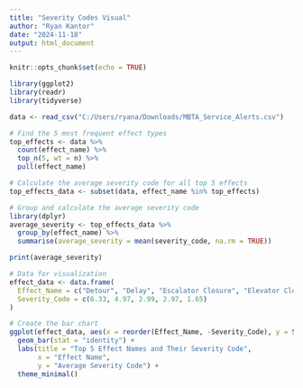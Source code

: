 ---
title: "Severity Codes Visual"
author: "Ryan Kantor"
date: "2024-11-18"
output: html_document
---

```{r setup, include=FALSE}
knitr::opts_chunk$set(echo = TRUE)
```

```{r}

library(ggplot2)
library(readr)
library(tidyverse)

```

```{r}

data <- read_csv("C:/Users/ryana/Downloads/MBTA_Service_Alerts.csv")

```

```{r}

# Find the 5 most frequent effect types
top_effects <- data %>%
  count(effect_name) %>%
  top_n(5, wt = n) %>%
  pull(effect_name)

```

```{r}

# Calculate the average severity code for all top 5 effects
top_effects_data <- subset(data, effect_name %in% top_effects)

# Group and calculate the average severity code
library(dplyr)
average_severity <- top_effects_data %>%
  group_by(effect_name) %>%
  summarise(average_severity = mean(severity_code, na.rm = TRUE))

print(average_severity)

```

```{r}

# Data for visualization
effect_data <- data.frame(
  Effect_Name = c("Detour", "Delay", "Escalator Closure", "Elevator Closure", "Track Change"),
  Severity_Code = c(6.33, 4.97, 2.99, 2.97, 1.65)
)

# Create the bar chart
ggplot(effect_data, aes(x = reorder(Effect_Name, -Severity_Code), y = Severity_Code, fill = Effect_Name)) +
  geom_bar(stat = "identity") +
  labs(title = "Top 5 Effect Names and Their Severity Code",
       x = "Effect Name",
       y = "Average Severity Code") +
  theme_minimal()

```